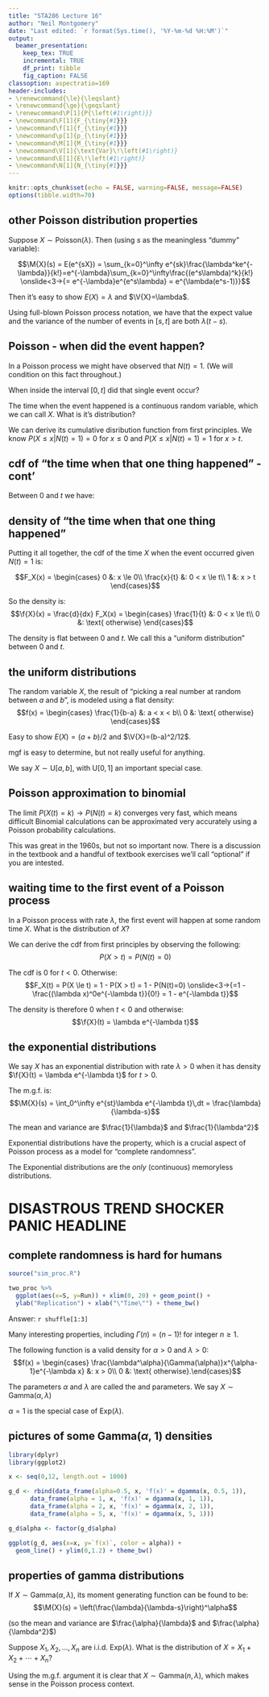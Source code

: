 ```yaml
---
title: "STA286 Lecture 16"
author: "Neil Montgomery"
date: "Last edited: `r format(Sys.time(), '%Y-%m-%d %H:%M')`"
output: 
  beamer_presentation:
    keep_tex: TRUE
    incremental: TRUE
    df_print: tibble
    fig_caption: FALSE
classoption: aspectratio=169
header-includes:
- \renewcommand{\le}{\leqslant}
- \renewcommand{\ge}{\geqslant}
- \renewcommand\P[1]{P{\left(#1\right)}}
- \newcommand\F[1]{F_{\tiny{#1}}}
- \newcommand\f[1]{f_{\tiny{#1}}}
- \newcommand\p[1]{p_{\tiny{#1}}}
- \newcommand\M[1]{M_{\tiny{#1}}}
- \newcommand\V[1]{\text{Var}\!\left(#1\right)}
- \newcommand\E[1]{E\!\left(#1\right)}
- \newcommand\N[1]{N_{\tiny{#1}}}
---
```


```r
knitr::opts_chunk$set(echo = FALSE, warning=FALSE, message=FALSE)
options(tibble.width=70)
```

## other Poisson distribution properties

Suppose $X \sim \text{Poisson}(\lambda)$. Then (using $s$ as the meaningless "dummy" variable):

\pause 

$$\M{X}(s) = E(e^{sX}) = \sum_{k=0}^\infty e^{sk}\frac{\lambda^ke^{-\lambda}}{k!}=e^{-\lambda}\sum_{k=0}^\infty\frac{(e^s\lambda)^k}{k!} \onslide<3->{= e^{-\lambda}e^{e^s\lambda} = e^{\lambda(e^s-1)}}$$

\pause\pause Then it's easy to show $E(X)=\lambda$ and $\V{X}=\lambda$.

\pause Using full-blown Poisson process notation, we have that the expect value and the variance of the number of events in $[s,t]$ are both $\lambda(t-s)$.

## Poisson - when did the event happen?

In a Poisson process we might have observed that $N(t) = 1$. (We will condition on this fact throughout.)

\pause When inside the interval $[0,t]$ did that single event occur?

\pause The time when the event happened is a continuous random variable, which we can call $X$. What is it's distribution? 

\pause We can derive its cumulative disribution function from first principles. We know $P(X \le x|N(t)=1) = 0$ for $x \le 0$ and $P(X \le x|N(t)=1) = 1$ for $x > t$. 

## cdf of "the time when that one thing happened" - cont'

Between 0 and $t$ we have:

\begin{align*}
P(X \le x | N(t) = 1) &= 1 - P(X > x | N(t) = 1)\\
\onslide<2->{&= 1 - P(N(x) = 0 | N(t) = 1 )\\}
\onslide<3->{&= 1 - \frac{P(N(x) = 0, N(t) = 1)}{P(N(t)=1)}\\}
\onslide<4->{&= 1 - \frac{P(N(x) = 0, N(t) - N(x) = 1)}{P(N(t)=1)}\\}
\onslide<5->{&= 1 - \frac{P(N(x) = 0)P(N(t) - N(x) = 1)}{P(N(t)=1)}\\}
\onslide<6->{&= 1 - \frac{e^{-\lambda x} \lambda(t-x)e^{-\lambda(t-x)}}{\lambda t e^{-\lambda t}}\\}
\onslide<7->{&= 1 - \frac{t-x}{t} = \frac{x}{t}}
\end{align*}

## density of "the time when that one thing happened"

Putting it all together, the cdf of the time $X$ when the event occurred given $N(t)=1$ is:

$$F_X(x) = \begin{cases}
0 &: x \le 0\\
\frac{x}{t} &: 0 < x \le t\\
1 &: x > t
\end{cases}$$

\pause So the density is:
$$\f{X}(x) = \frac{d}{dx} F_X(x) = \begin{cases}
\frac{1}{t} &: 0 < x \le t\\
0 &: \text{ otherwise}
\end{cases}$$

\pause The density is flat between 0 and $t$. We call this a "uniform distribution" between 0 and $t$. 

## the uniform distributions

The random variable $X$, the result of "picking a real number at random between $a$ and $b$", is modeled using a flat density:
$$f(x) = \begin{cases}
\frac{1}{b-a} &: a < x < b\\
0 &: \text{ otherwise}
\end{cases}$$

\pause Easy to show $E(X) = (a+b)/2$ and $\V{X}=(b-a)^2/12$.

\pause mgf is easy to determine, but not really useful for anything.

\pause We say $X \sim \text{U}[a,b]$, with U$[0,1]$ an important special case.

## Poisson approximation to binomial

The limit $P(X(t)=k) \to P(N(t) = k)$ converges very fast, which means difficult Binomial calculations can be approximated very accurately using a Poisson probability calculations. 

This was great in the 1960s, but not so important now. There is a discussion in the textbook and a handful of textbook exercises we'll call "optional" if you are intested. 

## waiting time to the first event of a Poisson process

In a Poisson process with rate $\lambda$, the first event will happen at some random time $X$. What is the distribution of $X$?

We can derive the cdf from first principles by observing the following:
$$P(X > t) = P(N(t) = 0)$$

\pause The cdf is 0 for $t < 0$. Otherwise:
$$F_X(t) = P(X \le t) = 1 - P(X > t) = 1 - P(N(t)=0)  \onslide<3->{=1 - \frac{(\lambda x)^0e^{-\lambda t}}{0!} = 1 - e^{-\lambda t}}$$
 
\pause \pause The density is therefore 0 when $t<0$ and otherwise:
$$\f{X}(t) = \lambda e^{-\lambda t}$$

## the exponential distributions

We say $X$ has an exponential distribution with rate $\lambda > 0$ when it has density $\f{X}(t) = \lambda e^{-\lambda t}$ for $t > 0$.

\pause The m.g.f. is:
$$\M{X}(s) = \int_0^\infty e^{st}\lambda e^{-\lambda t}\,dt = \frac{\lambda}{\lambda-s}$$

\pause The mean and variance are $\frac{1}{\lambda}$ and $\frac{1}{\lambda^2}$

\pause Exponential distributions have the \textit{memoryless} property, which is a crucial aspect of Poisson process as a model for "complete randomness". 

\pause The Exponential distributions are the *only* (continuous) memoryless distributions.

# DISASTROUS TREND SHOCKER PANIC HEADLINE

## complete randomness is hard for humans

```r
source("sim_proc.R")

two_proc %>% 
  ggplot(aes(x=S, y=Run)) + xlim(0, 20) + geom_point() + 
  ylab("Replication") + xlab("\"Time\"") + theme_bw()

```

\pause Answer: `r shuffle[1:3]`



Many interesting properties, including $\Gamma(n) = (n-1)!$ for integer $n\ge 1$.

\pause The following function is a valid density for $\alpha > 0$ and $\lambda > 0$:
$$f(x) = \begin{cases}
\frac{\lambda^\alpha}{\Gamma(\alpha)}x^{\alpha-1}e^{-\lambda x}
&: x > 0\\
0 &: \text{ otherwise}.\end{cases}$$

\pause The parameters $\alpha$ and $\lambda$ are called the \textit{shape} and \text{scale} parameters. We say $X \sim \text{Gamma}(\alpha, \lambda)$

\pause $\alpha=1$ is the special case of Exp$(\lambda)$.

## pictures of some Gamma($\alpha$, 1) densities

```r

library(dplyr)
library(ggplot2)

x <- seq(0,12, length.out = 1000)

g_d <- rbind(data_frame(alpha=0.5, x, 'f(x)' = dgamma(x, 0.5, 1)),
      data_frame(alpha = 1, x, 'f(x)' = dgamma(x, 1, 1)),
      data_frame(alpha = 2, x, 'f(x)' = dgamma(x, 2, 1)),
      data_frame(alpha = 5, x, 'f(x)' = dgamma(x, 5, 1)))

g_d$alpha <- factor(g_d$alpha)

ggplot(g_d, aes(x=x, y=`f(x)`, color = alpha)) + 
  geom_line() + ylim(0,1.2) + theme_bw()
```

## properties of gamma distributions

If $X \sim \text{Gamma}(\alpha, \lambda)$, its moment generating function can be found to be:
$$\M{X}(s) = \left(\frac{\lambda}{\lambda-s}\right)^\alpha$$

\pause (so the mean and variance are $\frac{\alpha}{\lambda}$ and $\frac{\alpha}{\lambda^2}$)

\pause Suppose $X_1,X_2,\ldots,X_n$ are i.i.d. Exp$(\lambda)$. What is the distribution of $X = X_1 + X_2 + \cdots + X_n$?

\pause Using the m.g.f. argument it is clear that $X \sim \text{Gamma}(n, \lambda)$, which makes sense in the Poisson process context.